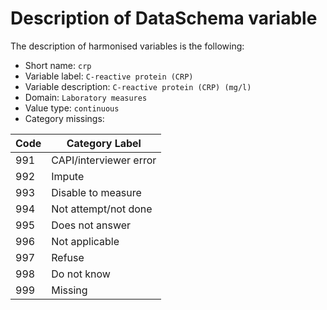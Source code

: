 # Description of DataSchema variable

The description of harmonised variables is the following:

* Short name: `crp`
* Variable label: `C-reactive protein (CRP)`
* Variable description: `C-reactive protein (CRP) (mg/l)`
* Domain: `Laboratory measures`
* Value type: `continuous`
* Category missings: 

**Code** | **Category Label**
----| ------------------
991 | CAPI/interviewer error
992 | Impute
993 | Disable to measure
994 | Not attempt/not done
995 | Does not answer
996 | Not applicable
997 | Refuse
998 | Do not know
999 | Missing
